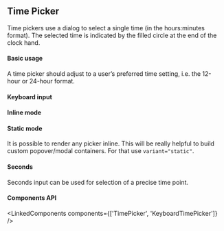 

<PageMeta component="Timepicker" />

## Time Picker

Time pickers use a dialog to select a single time (in the hours:minutes format).
The selected time is indicated by the filled circle at the end of the clock hand.

<Ad />

#### Basic usage

A time picker should adjust to a user’s preferred time setting, i.e. the 12-hour or 24-hour format.

<Example source={BasicTimePicker} />

#### Keyboard input

<Example source={KeyboardTimePicker} />

#### Inline mode

<Example source={InlineTimePicker} />

#### Static mode

It is possible to render any picker inline. This will be really helpful to build custom popover/modal containers.
For that use `variant="static"`.

<Example paddingBottom source={StaticTimePicker} />

#### Seconds

Seconds input can be used for selection of a precise time point.

<Example source={SecondsTimePicker} />

#### Components API

<LinkedComponents components={['TimePicker', 'KeyboardTimePicker']} />
